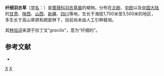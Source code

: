 {{Speciesbox
| image = Alchemilla gracilis a2.jpg
| image caption = 纤细羽衣草
| genus = Alchemilla
| species = gracilis
| authority = Opiz., 1838
}}

'''纤细羽衣草'''（[[学名|学名]]：{{lang|la|''Alchemilla gracilis''}}）是[[蔷薇科|蔷薇科]][[羽衣草属|羽衣草属]]的植物。分布在[[北欧|北欧]]、[[中欧|中欧]]以及[[中国大陆|中国大陆]]的[[甘肃|甘肃]]、[[陕西|陕西]]、[[山西|山西]]、[[新疆|新疆]]、[[四川|四川]]等地，生长于海拔1,700米至3,500米的地区，多生长于高山草原和疏密林下，目前尚未由人工引种栽培。

其[[种加词|种加词]]来源于拉丁文“''gracilis''”，意为“纤细的”。

== 参考文献 ==
<div class="references-small">
* {{cite web| url =http://www.bioinfo.cn/db05/KmzwSpecies.php?action=view&id=18851| title =纤细羽衣草| work =《中国高等植物数据库全库》| publisher =中国科学院微生物研究所| author =昆明植物研究所| accessdate =2009-02-25| deadurl =yes| archiveurl =https://web.archive.org/web/20160305101521/http://www.bioinfo.cn/db05/KmzwSpecies.php?action=view&id=18851| archivedate =2016-03-05}}
</div>
{{Taxonbar|from=Q7213327}}

[[Category:羽衣草属|X]]
[[Category:1838年描述的植物|X]]


{{植物小作品}}